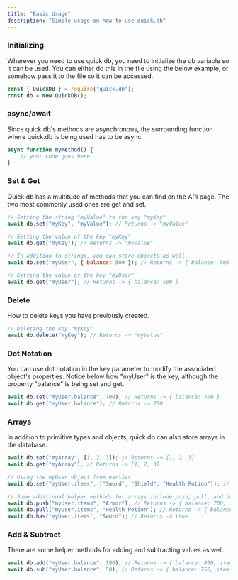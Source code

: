 ```yaml
---
title: "Basic Usage"
description: "Simple usage on how to use quick.db"
---
```


### Initializing

Wherever you need to use quick.db, you need to initialize the db variable so it can be used. You can either do this in the file using the below example, or somehow pass it to the file so it can be accessed.

```js
const { QuickDB } = require("quick.db");
const db = new QuickDB();
```

### async/await

Since quick.db's methods are asynchronous, the surrounding function where quick.db is being used has to be async.

```js
async function myMethod() {
    // your code goes here...
}
```

### Set & Get

Quick.db has a multitude of methods that you can find on the API page. The two most commonly used ones are get and set.

```js
// Setting the string "myValue" to the key "myKey"
await db.set("myKey", "myValue"); // Returns -> "myValue"

// Getting the value of the key "myKey"
await db.get("myKey"); // Returns -> "myValue"

// In addition to strings, you can store objects as well.
await db.set("myUser", { balance: 500 }); // Returns -> { balance: 500 }

// Getting the value of the key "myUser"
await db.get("myUser"); // Returns -> { balance: 500 }
```

### Delete

How to delete keys you have previously created.

```js
// Deleting the key "myKey"
await db.delete("myKey"); // Returns -> "myValue"
```

### Dot Notation

You can use dot notation in the key parameter to modify the associated object's properties. Notice below how "myUser" is the key, although the property "balance" is being set and get.

```js
await db.set("myUser.balance", 700); // Returns -> { balance: 700 }
await db.get("myUser.balance"); // Returns -> 700
```

### Arrays

In addition to primitive types and objects, quick.db can also store arrays in the database.

```js
await db.set("myArray", [1, 2, 3]); // Returns -> [1, 2, 3]
await db.get("myArray"); // Returns -> [1, 2, 3]

// Using the myUser object from earlier
await db.set("myUser.items", ["Sword", "Shield", "Health Potion"]); // Returns -> { balance: 700, items: [ 'Sword', 'Shield', 'Health Potion' ] }

// Some additional helper methods for arrays include push, pull, and has
await db.push("myUser.items", "Armor"); // Returns -> { balance: 700, items: [ 'Sword', 'Shield', 'Health Potion', 'Armor' ] }
await db.pull("myUser.items", "Health Potion"); // Returns -> { balance: 700, items: [ 'Sword', 'Shield', 'Armor' ] }
await db.has("myUser.items", "Sword"); // Returns -> true
```

### Add & Subtract

There are some helper methods for adding and subtracting values as well.

```js
await db.add("myUser.balance", 100); // Returns -> { balance: 800, items: [ 'Sword', 'Shield', 'Armor' ] } }
await db.sub("myUser.balance", 50); // Returns -> { balance: 750, items: [ 'Sword', 'Shield', 'Armor' ] } }
```
